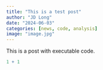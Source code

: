 ```yaml
---
title: "This is a test post"
author: "JD Long"
date: "2024-06-03"
categories: [news, code, analysis]
image: "image.jpg"
---
```


This is a post with executable code.

```r
1 + 1
```
